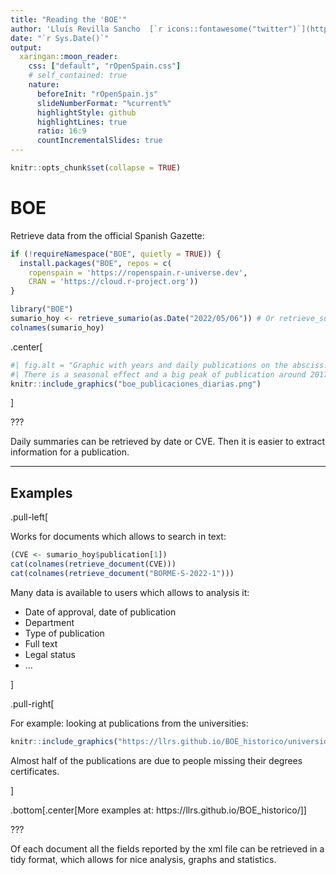 ```yaml
---
title: "Reading the 'BOE'"
author: 'Lluís Revilla Sancho  [`r icons::fontawesome("twitter")`](https://twitter.com/Lluis_Revilla) '
date: "`r Sys.Date()`"
output:
  xaringan::moon_reader:
    css: ["default", "rOpenSpain.css"]
    # self_contained: true
    nature:
      beforeInit: "rOpenSpain.js"
      slideNumberFormat: "%current%"
      highlightStyle: github
      highlightLines: true
      ratio: 16:9
      countIncrementalSlides: true
---
```

```r
knitr::opts_chunk$set(collapse = TRUE)
```


# BOE

Retrieve data from the official Spanish Gazette:

```r
if (!requireNamespace("BOE", quietly = TRUE)) {
  install.packages("BOE", repos = c(
    ropenspain = 'https://ropenspain.r-universe.dev',
    CRAN = 'https://cloud.r-project.org'))
}
```

```r
library("BOE")
sumario_hoy <- retrieve_sumario(as.Date("2022/05/06")) # Or retrieve_sumario("BOE-S-2022-1")
colnames(sumario_hoy)
```

.center[

```r
#| fig.alt = "Graphic with years and daily publications on the absciss. 
#| There is a seasonal effect and a big peak of publication around 2017."
knitr::include_graphics("boe_publicaciones_diarias.png")
```

]

???

Daily summaries can be retrieved by date or CVE. 
Then it is easier to extract information for a publication. 

---

## Examples

.pull-left[

Works for documents which allows to search in text:

```r
(CVE <- sumario_hoy$publication[1])
cat(colnames(retrieve_document(CVE)))
cat(colnames(retrieve_document("BORME-S-2022-1")))
```

Many data is available to users which allows to analysis it:

- Date of approval, date of publication
- Department
- Type of publication
- Full text
- Legal status
- ...

]

.pull-right[

For example: looking at publications from the universities:

```r
knitr::include_graphics("https://llrs.github.io/BOE_historico/universidades_files/figure-html/anuncios2-3.png")
```

Almost half of the publications are due to people missing their degrees certificates.

]

.bottom[.center[More examples at: https://llrs.github.io/BOE_historico/]]

???

Of each document all the fields reported by the xml file can be retrieved in a tidy format, which allows for nice analysis, graphs and statistics.


